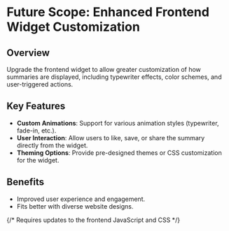 # Future Scope: Enhanced Frontend Widget Customization

## Overview

Upgrade the frontend widget to allow greater customization of how summaries are displayed, including typewriter effects, color schemes, and user-triggered actions.

## Key Features

-   **Custom Animations**: Support for various animation styles (typewriter, fade-in, etc.).
-   **User Interaction**: Allow users to like, save, or share the summary directly from the widget.
-   **Theming Options**: Provide pre-designed themes or CSS customization for the widget.

## Benefits

-   Improved user experience and engagement.
-   Fits better with diverse website designs.

{/* Requires updates to the frontend JavaScript and CSS */}
